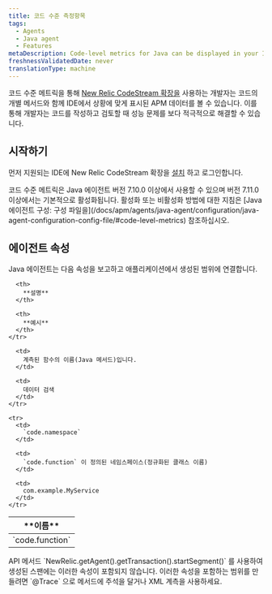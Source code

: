 ```yaml
---
title: 코드 수준 측정항목
tags:
  - Agents
  - Java agent
  - Features
metaDescription: Code-level metrics for Java can be displayed in your IDE using the New Relic CodeStream extension.
freshnessValidatedDate: never
translationType: machine
---
```


코드 수준 메트릭을 통해 [New Relic CodeStream 확장을](/docs/codestream/how-use-codestream/performance-monitoring#code-level) 사용하는 개발자는 코드의 개별 메서드와 함께 IDE에서 상황에 맞게 표시된 APM 데이터를 볼 수 있습니다. 이를 통해 개발자는 코드를 작성하고 검토할 때 성능 문제를 보다 적극적으로 해결할 수 있습니다.

## 시작하기

먼저 지원되는 IDE에 New Relic CodeStream 확장을 [설치](/docs/codestream/start-here/install-codestream) 하고 로그인합니다.

<Callout variant="important">
  코드 수준 메트릭은 Java 에이전트 버전 7.10.0 이상에서 사용할 수 있으며 버전 7.11.0 이상에서는 기본적으로 활성화됩니다. 활성화 또는 비활성화 방법에 대한 지침은 [Java 에이전트 구성: 구성 파일을](/docs/apm/agents/java-agent/configuration/java-agent-configuration-config-file/#code-level-metrics) 참조하십시오.
</Callout>

## 에이전트 속성

Java 에이전트는 다음 속성을 보고하고 애플리케이션에서 생성된 범위에 연결합니다.

<table>
  <thead>
    <tr>
      <th style={{ width: "200px" }}>
        **이름**
      </th>

      <th>
        **설명**
      </th>

      <th>
        **예시**
      </th>
    </tr>
  </thead>

  <tbody>
    <tr>
      <td>
        `code.function`
      </td>

      <td>
        계측된 함수의 이름(Java 메서드)입니다.
      </td>

      <td>
        데이터 검색
      </td>
    </tr>

    <tr>
      <td>
        `code.namespace`
      </td>

      <td>
        `code.function` 이 정의된 네임스페이스(정규화된 클래스 이름)
      </td>

      <td>
        com.example.MyService
      </td>
    </tr>
  </tbody>
</table>

<Callout variant="important">
  API 메서드 `NewRelic.getAgent().getTransaction().startSegment()` 를 사용하여 생성된 스팬에는 이러한 속성이 포함되지 않습니다. 이러한 속성을 포함하는 범위를 만들려면 `@Trace` 으로 메서드에 주석을 달거나 XML 계측을 사용하세요.
</Callout>